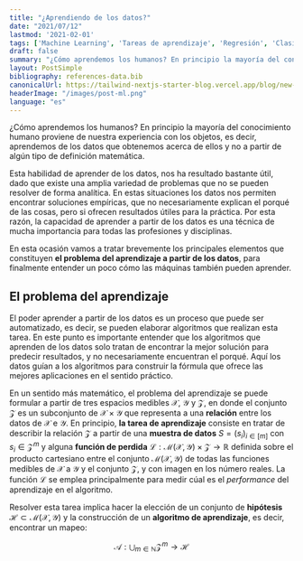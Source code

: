 ```yaml
---
title: "¿Aprendiendo de los datos?"
date: "2021/07/12"
lastmod: '2021-02-01'
tags: ['Machine Learning', 'Tareas de aprendizaje', 'Regresión', 'Clasificación']
draft: false
summary: "¿Cómo aprendemos los humanos? En principio la mayoría del conocimiento humano proviene de nuestra experiencia con los objetos, es decir, aprendemos de los datos que obtenemos acerca de ellos y no a partir de algún tipo de definición matemática."
layout: PostSimple
bibliography: references-data.bib
canonicalUrl: https://tailwind-nextjs-starter-blog.vercel.app/blog/new-features-in-v1/
headerImage: "/images/post-ml.png"
language: "es"
---
```


¿Cómo aprendemos los humanos? En principio la mayoría del conocimiento humano proviene de nuestra experiencia con los objetos, es decir, aprendemos de los datos que obtenemos acerca de ellos y no a partir de algún tipo de definición matemática.

Esta habilidad de aprender de los datos, nos ha resultado bastante útil, dado que existe una amplia variedad de problemas que no se pueden resolver de forma analítica. En estas situaciones los datos nos permiten encontrar soluciones empíricas, que no necesariamente explican el porqué de las cosas, pero si ofrecen resultados útiles para la práctica. Por esta razón, la capacidad de aprender a partir de los datos es una técnica de mucha importancia para todas las profesiones y disciplinas.

En esta ocasión vamos a tratar brevemente los principales elementos que constituyen **el problema del aprendizaje a partir de los datos**, para finalmente entender un poco cómo las máquinas también pueden aprender.

## El problema del aprendizaje

El poder aprender a partir de los datos es un proceso que puede ser automatizado, es decir, se pueden elaborar algoritmos que realizan esta tarea. En este punto es importante entender que los algoritmos que aprenden de los datos solo tratan de encontrar la mejor solución para predecir resultados, y no necesariamente encuentran el porqué. Aquí los datos guían a los algoritmos para construir la fórmula que ofrece las mejores aplicaciones en el sentido práctico.

En un sentido más matemático, el problema del aprendizaje se puede formular a partir de tres espacios medibles $\mathcal{X}$, $\mathcal{Y}$ y $\mathcal{Z}$, en donde el conjunto $\mathcal{Z}$ es un subconjunto de $\mathcal{X} \times \mathcal{Y}$ que representa a una **relación** entre los datos de $\mathcal{X}$ e $\mathcal{Y}$. En principio, **la tarea de aprendizaje** consiste en tratar de describir la relación $\mathcal{Z}$ a partir de una **muestra de datos** $S=(s_{i})_{i\in [m]}$ con $s_{i} \in \mathcal{Z}^{m}$ y alguna **función de perdida** $\mathcal{L}: \mathcal{M}( \mathcal{X}, \mathcal{Y} )\times \mathcal{Z} \to \mathbb{R}$ definida sobre el producto cartesiano entre el conjunto $\mathcal{M}( \mathcal{X}, \mathcal{Y} )$ de todas las funciones medibles de $\mathcal{X}$ a $\mathcal{Y}$ y el conjunto $\mathcal{Z}$, y con imagen en los número reales. La función $\mathcal{L}$ se emplea principalmente para medir cúal es el _performance_ del aprendizaje en el algoritmo.

Resolver esta tarea implica hacer la elección de un conjunto de **hipótesis** $\mathcal{H} \subset \mathcal{M}( \mathcal{X}, \mathcal{Y} )$ y la construcción de un **algoritmo de aprendizaje**, es decir, encontrar un mapeo:

$$
\begin{equation}
\mathcal{A}: \bigcup_{ m\in \mathbb{N} } \mathcal{Z}^{m} \to \mathcal{H}
\end{equation}
$$
